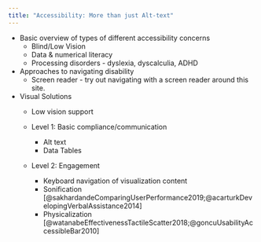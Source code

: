 ```yaml
---
title: "Accessibility: More than just Alt-text"
---
```



- Basic overview of types of different accessibility concerns
    - Blind/Low Vision
    - Data & numerical literacy
    - Processing disorders - dyslexia, dyscalculia, ADHD

- Approaches to navigating disability
    - Screen reader  - try out navigating with a screen reader around this site. 
    
- Visual Solutions
    - Low vision support
    
    - Level 1: Basic compliance/communication
        - Alt text
        - Data Tables
    - Level 2: Engagement
        - Keyboard navigation of visualization content
        - Sonification [@sakhardandeComparingUserPerformance2019;@acarturkDevelopingVerbalAssistance2014]
        - Physicalization [@watanabeEffectivenessTactileScatter2018;@goncuUsabilityAccessibleBar2010]


